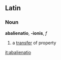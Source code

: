 ==Latin==

===Noun===
'''abalienatio''', '''-ionis''', ''f''

# a [[transfer]] of property

[[it:abalienatio]]
